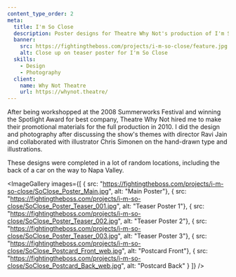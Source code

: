 ```yaml
---
content_type_order: 2
meta:
  title: I'm So Close
  description: Poster designs for Theatre Why Not's production of I'm So Close, a multimedia, physical theatre showcase about coming together and drifting apart.
  banner:
    src: https://fightingtheboss.com/projects/i-m-so-close/feature.jpg
    alt: Close up on teaser poster for I'm So Close
  skills:
    - Design
    - Photography
  client:
    name: Why Not Theatre
    url: https://whynot.theatre/
---
```



After being workshopped at the 2008 Summerworks Festival and winning the Spotlight Award for best company,
Theatre Why Not hired me to make their promotional materials for the full production in 2010.
I did the design and photography after discussing the show's themes with director Ravi Jain
and collaborated with illustrator Chris Simonen on the hand-drawn type and illustrations.

These designs were completed in a lot of random locations, including the back of a car on the way to Napa Valley.

<ImageGallery images={[
  { src: "https://fightingtheboss.com/projects/i-m-so-close/SoClose_Poster_Main.jpg", alt: "Main Poster"},
  { src: "https://fightingtheboss.com/projects/i-m-so-close/SoClose_Poster_Teaser_001.jpg", alt: "Teaser Poster 1"},
  { src: "https://fightingtheboss.com/projects/i-m-so-close/SoClose_Poster_Teaser_002.jpg", alt: "Teaser Poster 2"},
  { src: "https://fightingtheboss.com/projects/i-m-so-close/SoClose_Poster_Teaser_003.jpg", alt: "Teaser Poster 3"},
  { src: "https://fightingtheboss.com/projects/i-m-so-close/SoClose_Postcard_Front_web.jpg", alt: "Postcard Front"},
  { src: "https://fightingtheboss.com/projects/i-m-so-close/SoClose_Postcard_Back_web.jpg", alt: "Postcard Back" }
]} />
